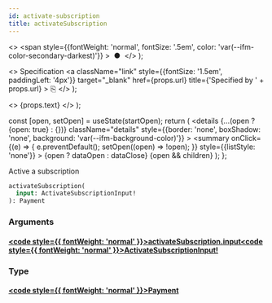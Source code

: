 ```yaml
---
id: activate-subscription
title: activateSubscription
---
```


  <>
    <span
      style={{fontWeight: 'normal', fontSize: '.5em', color: 'var(--ifm-color-secondary-darkest)'}}
    >
      &nbsp;●&nbsp;
    </span>
  </>
);

  <>
    Specification
    <a
      className="link"
      style={{fontSize: '1.5em', paddingLeft: '4px'}}
      target="_blank"
      href={props.url}
      title={'Specified by ' + props.url}
    >
      ⎘
    </a>
  </>
);

  <>
    <span className={props.class}>{props.text}</span>
  </>
);


  const [open, setOpen] = useState(startOpen);
  return (
    <details
      {...(open ? {open: true} : {})}
      className="details"
      style={{border: 'none', boxShadow: 'none', background: 'var(--ifm-background-color)'}}
    >
      <summary
        onClick={(e) => {
          e.preventDefault();
          setOpen((open) => !open);
        }}
        style={{listStyle: 'none'}}
      >
        {open ? dataOpen : dataClose}
      </summary>
      {open && children}
    </details>
  );
};

Active a subscription

```graphql
activateSubscription(
  input: ActivateSubscriptionInput!
): Payment
```

### Arguments

#### [<code style={{ fontWeight: 'normal' }}>activateSubscription.<b>input</b></code>](#)<Bullet />[<code style={{ fontWeight: 'normal' }}><b>ActivateSubscriptionInput!</b></code>](/docs/apis/graphql/types/inputs/activate-subscription-input.mdx) <Badge class="badge badge--secondary badge--non_null" text="non-null"/> <Badge class="badge badge--secondary " text="input"/>

### Type

#### [<code style={{ fontWeight: 'normal' }}><b>Payment</b></code>](/docs/apis/graphql/types/objects/payment.mdx) <Badge class="badge badge--secondary " text="object"/>
